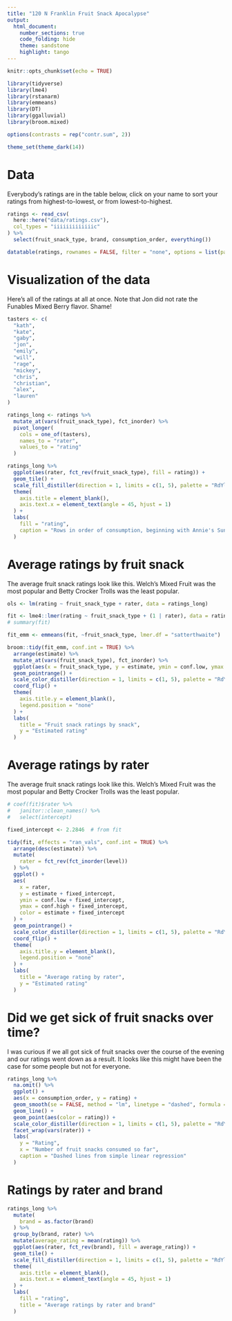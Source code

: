 ```yaml
---
title: "120 N Franklin Fruit Snack Apocalypse"
output:
  html_document:
    number_sections: true
    code_folding: hide
    theme: sandstone
    highlight: tango
---
```


```r
knitr::opts_chunk$set(echo = TRUE)

library(tidyverse)
library(lme4)
library(rstanarm)
library(emmeans)
library(DT)
library(ggalluvial)
library(broom.mixed)

options(contrasts = rep("contr.sum", 2))

theme_set(theme_dark(14))
```

# Data

Everybody's ratings are in the table below, click on your name to sort your ratings from highest-to-lowest, or from lowest-to-highest.

```r
ratings <- read_csv(
  here::here("data/ratings.csv"),
  col_types = "iiiiiiiiiiiiic"
) %>% 
  select(fruit_snack_type, brand, consumption_order, everything())

datatable(ratings, rownames = FALSE, filter = "none", options = list(pageLength = 8, scrollX = TRUE))
```

# Visualization of the data

Here's all of the ratings at all at once. Note that Jon did not rate the Funables Mixed Berry flavor. Shame!

```r
tasters <- c(
  "kath",
  "kate",
  "gaby",
  "jon",
  "emily",
  "will",
  "rage",
  "mickey",
  "chris",
  "christian",
  "alex",
  "lauren"
)

ratings_long <- ratings %>%
  mutate_at(vars(fruit_snack_type), fct_inorder) %>%
  pivot_longer(
    cols = one_of(tasters),
    names_to = "rater",
    values_to = "rating"
  )

ratings_long %>%
  ggplot(aes(rater, fct_rev(fruit_snack_type), fill = rating)) +
  geom_tile() +
  scale_fill_distiller(direction = 1, limits = c(1, 5), palette = "RdYlGn") +
  theme(
    axis.title = element_blank(),
    axis.text.x = element_text(angle = 45, hjust = 1)
  ) +
  labs(
    fill = "rating",
    caption = "Rows in order of consumption, beginning with Annie's Sunny Citrus"
  )
```

# Average ratings by fruit snack

The average fruit snack ratings look like this. Welch's Mixed Fruit was the most popular and Betty Crocker Trolls was the least popular.

```r
ols <- lm(rating ~ fruit_snack_type + rater, data = ratings_long)

fit <- lme4::lmer(rating ~ fruit_snack_type + (1 | rater), data = ratings_long)
# summary(fit)

fit_emm <- emmeans(fit, ~fruit_snack_type, lmer.df = "satterthwaite")

broom::tidy(fit_emm, conf.int = TRUE) %>%
  arrange(estimate) %>%
  mutate_at(vars(fruit_snack_type), fct_inorder) %>%
  ggplot(aes(x = fruit_snack_type, y = estimate, ymin = conf.low, ymax = conf.high, color = estimate)) +
  geom_pointrange() +
  scale_color_distiller(direction = 1, limits = c(1, 5), palette = "RdYlGn") +
  coord_flip() +
  theme(
    axis.title.y = element_blank(),
    legend.position = "none"
  ) +
  labs(
    title = "Fruit snack ratings by snack",
    y = "Estimated rating"
  )
```

# Average ratings by rater

The average fruit snack ratings look like this. Welch's Mixed Fruit was the most popular and Betty Crocker Trolls was the least popular.

```r
# coef(fit)$rater %>% 
#   janitor::clean_names() %>% 
#   select(intercept)

fixed_intercept <- 2.2846  # from fit

tidy(fit, effects = "ran_vals", conf.int = TRUE) %>% 
  arrange(desc(estimate)) %>% 
  mutate(
    rater = fct_rev(fct_inorder(level))
  ) %>% 
  ggplot() +
  aes(
    x = rater, 
    y = estimate + fixed_intercept,
    ymin = conf.low + fixed_intercept,
    ymax = conf.high + fixed_intercept,
    color = estimate + fixed_intercept
  ) +
  geom_pointrange() +
  scale_color_distiller(direction = 1, limits = c(1, 5), palette = "RdYlGn") +
  coord_flip() +
  theme(
    axis.title.y = element_blank(),
    legend.position = "none"
  ) +
  labs(
    title = "Average rating by rater",
    y = "Estimated rating"
  )
```

# Did we get sick of fruit snacks over time?

I was curious if we all got sick of fruit snacks over the course of the evening and our ratings went down as a result. It looks like this might have been the case for some people but not for everyone.

```r
ratings_long %>% 
  na.omit() %>% 
  ggplot() +
  aes(x = consumption_order, y = rating) +
  geom_smooth(se = FALSE, method = "lm", linetype = "dashed", formula = y ~ x, color = "darkgrey") +
  geom_line() +
  geom_point(aes(color = rating)) +
  scale_color_distiller(direction = 1, limits = c(1, 5), palette = "RdYlGn") +
  facet_wrap(vars(rater)) +
  labs(
    y = "Rating",
    x = "Number of fruit snacks consumed so far",
    caption = "Dashed lines from simple linear regression"
  )
```

# Ratings by rater and brand

```r
ratings_long %>%
  mutate(
    brand = as.factor(brand)
  ) %>% 
  group_by(brand, rater) %>% 
  mutate(average_rating = mean(rating)) %>% 
  ggplot(aes(rater, fct_rev(brand), fill = average_rating)) +
  geom_tile() +
  scale_fill_distiller(direction = 1, limits = c(1, 5), palette = "RdYlGn") +
  theme(
    axis.title = element_blank(),
    axis.text.x = element_text(angle = 45, hjust = 1)
  ) +
  labs(
    fill = "rating",
    title = "Average ratings by rater and brand"
  )
```


